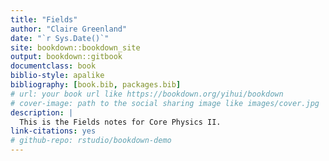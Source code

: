 --- 
title: "Fields"
author: "Claire Greenland"
date: "`r Sys.Date()`"
site: bookdown::bookdown_site
output: bookdown::gitbook
documentclass: book
biblio-style: apalike
bibliography: [book.bib, packages.bib]
# url: your book url like https://bookdown.org/yihui/bookdown
# cover-image: path to the social sharing image like images/cover.jpg
description: |
  This is the Fields notes for Core Physics II.
link-citations: yes
# github-repo: rstudio/bookdown-demo
---
